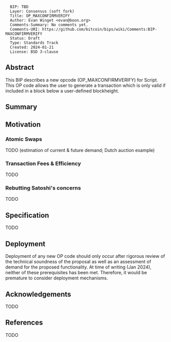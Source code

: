 <pre>
  BIP: TBD
  Layer: Consensus (soft fork)
  Title: OP_MAXCONFIRMVERIFY
  Author: Evan Winget <evan@boon.org>
  Comments-Summary: No comments yet.
  Comments-URI: https://github.com/bitcoin/bips/wiki/Comments:BIP-MAXCONFIRMVERIFY
  Status: Draft
  Type: Standards Track
  Created: 2024-01-21
  License: BSD 3-clause
</pre>

==Abstract==

This BIP describes a new opcode (OP_MAXCONFIRMVERIFY) for Script. This OP code allows the user to generate a transaction which is only valid if included in a block below a user-defined blockheight.


==Summary==




==Motivation==

===Atomic Swaps===

TODO (estimation of current & future demand; Dutch auction example)


===Transaction Fees & Efficiency===

TODO


===Rebutting Satoshi's concerns===

TODO


==Specification==

TODO


==Deployment==

Deployment of any new OP code should only occur after rigorous review of the technical soundness of the proposal as well as an assessment of demand for the proposed functionality. At time of writing (Jan 2024), neither of these prerequisites has been met. Therefore, it would be premature to consider deployment mechanisms.


==Acknowledgements==

TODO


==References==

TODO
